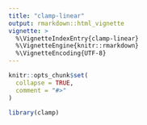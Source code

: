 ```yaml
---
title: "clamp-linear"
output: rmarkdown::html_vignette
vignette: >
  %\VignetteIndexEntry{clamp-linear}
  %\VignetteEngine{knitr::rmarkdown}
  %\VignetteEncoding{UTF-8}
---
```


```r
knitr::opts_chunk$set(
  collapse = TRUE,
  comment = "#>"
)
```

```r
library(clamp)
```
